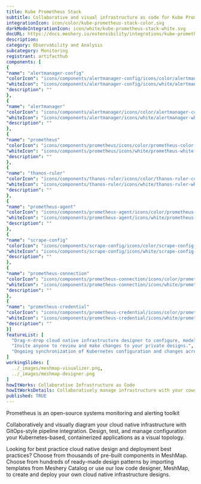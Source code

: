 ```yaml
---
title: Kube Prometheus Stack
subtitle: Collaborative and visual infrastructure as code for Kube Prometheus Stack
integrationIcon: icon/color/kube-prometheus-stack-color.svg
darkModeIntegrationIcon: icon/white/kube-prometheus-stack-white.svg
docURL: https://docs.meshery.io/extensibility/integrations/kube-prometheus-stack
description: 
category: Observability and Analysis
subcategory: Monitoring
registrant: artifacthub
components: [
{
"name": "alertmanager-config"
"colorIcon": "icons/components/alertmanager-config/icons/color/alertmanager-config-color.svg"
"whiteIcon": "icons/components/alertmanager-config/icons/white/alertmanager-config-white.svg"
"description": ""
},
{
"name": "alertmanager"
"colorIcon": "icons/components/alertmanager/icons/color/alertmanager-color.svg"
"whiteIcon": "icons/components/alertmanager/icons/white/alertmanager-white.svg"
"description": ""
},
{
"name": "prometheus"
"colorIcon": "icons/components/prometheus/icons/color/prometheus-color.svg"
"whiteIcon": "icons/components/prometheus/icons/white/prometheus-white.svg"
"description": ""
},
{
"name": "thanos-ruler"
"colorIcon": "icons/components/thanos-ruler/icons/color/thanos-ruler-color.svg"
"whiteIcon": "icons/components/thanos-ruler/icons/white/thanos-ruler-white.svg"
"description": ""
},
{
"name": "prometheus-agent"
"colorIcon": "icons/components/prometheus-agent/icons/color/prometheus-agent-color.svg"
"whiteIcon": "icons/components/prometheus-agent/icons/white/prometheus-agent-white.svg"
"description": ""
},
{
"name": "scrape-config"
"colorIcon": "icons/components/scrape-config/icons/color/scrape-config-color.svg"
"whiteIcon": "icons/components/scrape-config/icons/white/scrape-config-white.svg"
"description": ""
},
{
"name": "prometheus-connection"
"colorIcon": "icons/components/prometheus-connection/icons/color/prometheus-connection-color.svg"
"whiteIcon": "icons/components/prometheus-connection/icons/white/prometheus-connection-white.svg"
"description": ""
},
{
"name": "prometheus-credential"
"colorIcon": "icons/components/prometheus-credential/icons/color/prometheus-credential-color.svg"
"whiteIcon": "icons/components/prometheus-credential/icons/white/prometheus-credential-white.svg"
"description": ""
}]
featureList: [
  "Drag-n-drop cloud native infrastructure designer to configure, model, and deploy your workloads.",
  "Invite anyone to review and make changes to your private designs.",
  "Ongoing synchronization of Kubernetes configuration and changes across any number of clusters."
]
workingSlides: [
  ../_images/meshmap-visualizer.png,
  ../_images/meshmap-designer.png
]
howItWorks: Collaborative Infrastructure as Code
howItWorksDetails: Collaboratively manage infrastructure with your coworkers synchronously sharing the same designs.
published: TRUE
---
```

<p>
Prometheus is an open-source systems monitoring and alerting toolkit
</p>
<p>
    Collaboratively and visually diagram your cloud native infrastructure with GitOps-style pipeline integration. Design, test, and manage configuration your Kubernetes-based, containerized applications as a visual topology.
</p>
<p>
    Looking for best practice cloud native design and deployment best practices? Choose from thousands of pre-built components in MeshMap. Choose from hundreds of ready-made design patterns by importing templates from Meshery Catalog or use our low code designer, MeshMap, to create and deploy your own cloud native infrastructure designs.
</p>
